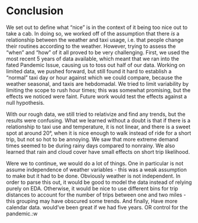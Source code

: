 # Conclusion

We set out to define what "nice" is in the context of it being too nice out to take a cab. In doing so, we worked off of the assumption that there *is* a relationship between the weather and taxi usage, i.e. that people change their routines according to the weather. However, trying to assess the "when" and "how" of it all proved to be very challenging. First, we used the most recent 5 years of data available, which meant that we ran into the fated Pandemic Issue, causing us to toss out half of our data. Working on limited data, we pushed forward, but still found it hard to establish a "normal" taxi day or hour against which we could compare, because the weather seasonal, and taxis are hebdomadal. We tried to limit variability by limiting the scope to rush hour times; this was somewhat promising, but the effects we noticed were faint. Future work would test the effects against a null hypothesis.

With our rough data, we still tried to relativize and find any trends, but the results were confusing. What we learned without a doubt is that if there is a relationship to taxi use and temperature, it is not linear, and there is a sweet spot at around 20°, when it is nice enough to walk instead of ride for a short trip, but not so hot to be annoying. We saw that more extreme demand times seemed to be during rainy days compared to nonrainy. We also learned that rain and cloud cover have small effects on short trip likelihood.

Were we to continue, we would do a lot of things. One in particular is not assume independence of weather variables - this was a weak assumption to make but it had to be done. Obviously weather is not independent. In order to parse this out, it would be good to model the data instead of relying purely on EDA. Otherwise, it would be nice to use different bins for trip distances to account for the number of trips between one and two miles - this grouping may have obscured some trends. And finally, Have more calendar data. would've been great if we had five years. OR control for the pandemic.:w


